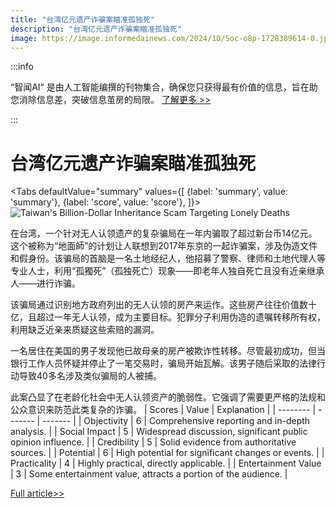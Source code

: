 ```yaml
---
title: "台湾亿元遗产诈骗案瞄准孤独死"
description: "台湾亿元遗产诈骗案瞄准孤独死"
image: https://image.informedainews.com/2024/10/Soc-o8p-1728389614-0.jpg
---
```



:::info

“智闻AI“ 是由人工智能编撰的刊物集合，确保您只获得最有价值的信息，旨在助您消除信息差，突破信息茧房的局限。  [了解更多 >>](/)

:::

# 台湾亿元遗产诈骗案瞄准孤独死


<Tabs
	defaultValue="summary"
	values={[
	{label: 'summary', value: 'summary'},
	{label: 'score', value: 'score'},
]}>
<TabItem value="summary">
<img
  src="https://image.informedainews.com/2024/10/Soc-o8p-1728389614-0.jpg"
  alt="Taiwan's Billion-Dollar Inheritance Scam Targeting Lonely Deaths"
/>



在台湾，一个针对无人认领遗产的复杂骗局在一年内骗取了超过新台币14亿元。这个被称为“地面師”的计划让人联想到2017年东京的一起诈骗案，涉及伪造文件和假身份。该骗局的首脑是一名土地经纪人，他招募了警察、律师和土地代理人等专业人士，利用“孤獨死”（孤独死亡）现象——即老年人独自死亡且没有近亲继承人——进行诈骗。

该骗局通过识别地方政府列出的无人认领的房产来运作。这些房产往往价值数十亿，且超过一年无人认领，成为主要目标。犯罪分子利用伪造的遗嘱转移所有权，利用缺乏近亲来质疑这些索赔的漏洞。

一名居住在美国的男子发现他已故母亲的房产被欺诈性转移。尽管最初成功，但当银行工作人员怀疑并停止了一笔交易时，骗局开始瓦解。该男子随后采取的法律行动导致40多名涉及类似骗局的人被捕。

此案凸显了在老龄化社会中无人认领资产的脆弱性。它强调了需要更严格的法规和公众意识来防范此类复杂的诈骗。
</TabItem>
<TabItem value="score">
	| Scores     | Value   | Explanation |
	| -------- | ------- | ------- |
	| Objectivity  | 6    | Comprehensive reporting and in-depth analysis.    |
	| Social Impact | 5     | Widespread discussion, significant public opinion influence.    |
	| Credibility    | 5    | Solid evidence from authoritative sources.    |
	| Potential    | 6    | High potential for significant changes or events.    |
	| Practicality    | 4    | Highly practical, directly applicable.    |
	| Entertainment Value    | 3    | Some entertainment value, attracts a portion of the audience.    |
</TabItem>
</Tabs>

[Full article>>](https://today.line.me/tw/v2/article/3Nm59KB)

